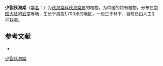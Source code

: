 {{Speciesbox
| taxon = Begonia paucilobata
| authority = [[C.Y.Wu|C.Y.Wu]], 1995
| subdivision_ranks =[[变种|变种]]
| subdivision =
* 少裂秋海棠 ''B. p.'' var. ''paucilobata''
* [[马关秋海棠|马关秋海棠]] ''B. p.'' var. ''maguanensis''
}}

'''少裂秋海棠'''（[[学名|学名]]：{{lang|la|''Begonia paucilobata''}}）为[[秋海棠科|秋海棠科]][[秋海棠属|秋海棠属]]的植物，为中国的特有植物。分布在[[中国大陆|中国大陆]]的[[云南|云南]]等地，生长于海拔1,700米的地区，一般生于林下，目前已由人工引种栽培。

== 参考文献 ==
<div class="references-small">
* {{cite web| url =http://www.bioinfo.cn/db05/KmzwSpecies.php?action=view&id=1805| title =少裂秋海棠（原变种）| work =《中国高等植物数据库全库》| publisher =中国科学院微生物研究所| author =昆明植物研究所| accessdate =2009-02-22| deadurl =yes| archiveurl =https://web.archive.org/web/20160305033614/http://www.bioinfo.cn/db05/KmzwSpecies.php?action=view&id=1805| archivedate =2016-03-05}}
</div>
{{Taxonbar|from=Q11037201}}

[[Category:秋海棠属|少裂秋海棠]]


{{植物小作品}}